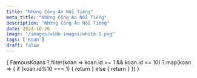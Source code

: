 ```yaml
---
title: "Những Công Án Nổi Tiếng"
meta_title: "Những Công Án Nổi Tiếng"
description: "Những Công Án Nổi Tiếng"
date: 2024-10-26
image: "/images/wide-images/white-1.png"
tags: ['Koan']
draft: false
---
```



<div class="container zh-koans">

  {
    FamousKoans
     ?.filter(koan => koan.id >= 1 && koan.id <= 10)
     ?.map(koan => {
        if (koan.id%10 === 1) {
          return <VintagePost
                        bookTitle={koan.bookTitle}
                        author={koan.author}
                        translator={koan.translator}
                        chapterTitle={koan.title}
                        image={koan.image}
                        main={koan.main}
                        hashTag={koan.hashTag}
          />
        } else {
          return <VintagePost
                       chapterTitle={koan.title}
                       image={koan.image}
                       main={koan.main}
                       hashTag={koan.hashTag}
          />
        }
      })
  }

</div>
